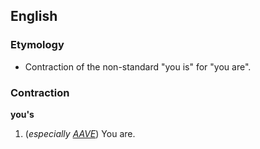 ==English==
===Etymology===
*Contraction of the non-standard "you is" for "you are".

===Contraction===
'''you's'''

#(''especially [[AAVE]]'') You are.
